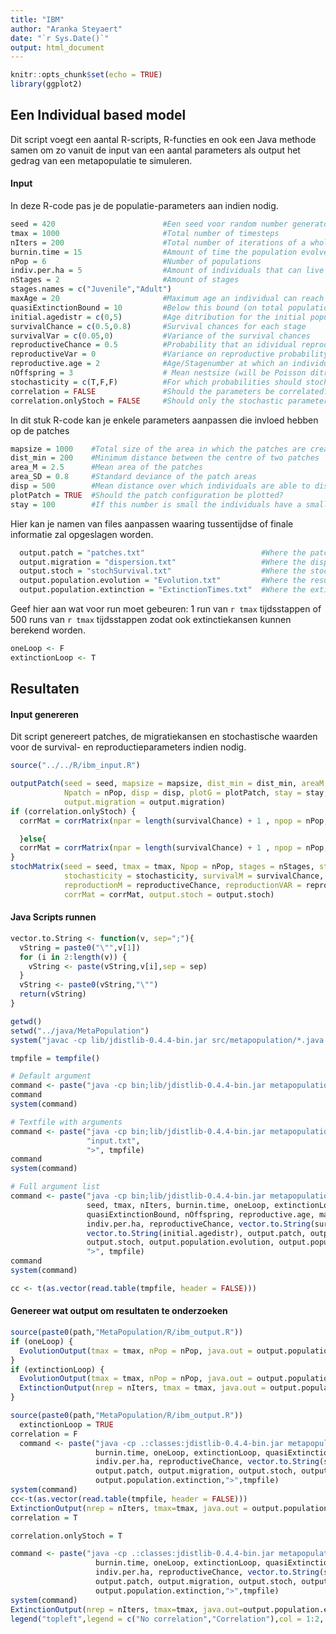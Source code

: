 ```yaml
---
title: "IBM"
author: "Aranka Steyaert"
date: "`r Sys.Date()`"
output: html_document
---
```


```r
knitr::opts_chunk$set(echo = TRUE)
library(ggplot2)
```

## Een Individual based model
Dit script voegt een aantal R-scripts, R-functies en ook een Java methode samen om zo vanuit de input van een aantal parameters als output het gedrag van een metapopulatie te simuleren.

#### Input

In deze R-code pas je de populatie-parameters aan indien nodig.
```r
seed = 420                        #Een seed voor random number generators
tmax = 1000                       #Total number of timesteps
nIters = 200                      #Total number of iterations of a whole loop
burnin.time = 15                  #Amount of time the population evolves before information is measured
nPop = 6                          #Number of populations
indiv.per.ha = 5                  #Amount of individuals that can live on 1 ha
nStages = 2                       #Amount of stages
stages.names = c("Juvenile","Adult")
maxAge = 20                       #Maximum age an individual can reach
quasiExtinctionBound = 10         #Below this bound (on total population) the population is seen a extinct
initial.agedistr = c(0,5)         #Age ditribution for the initial population
survivalChance = c(0.5,0.8)       #Survival chances for each stage
survivalVar = c(0.05,0)           #Variance of the survival chances
reproductiveChance = 0.5          #Probability that an idividual reproduces
reproductiveVar = 0               #Variance on reproductive probability
reproductive.age = 2              #Age/Stagenumber at which an individual can reproduce
nOffspring = 3                    # Mean nestsize (will be Poisson ditributed)
stochasticity = c(T,F,F)          #For which probabilities should stochastic values be calculated (survivalchances,reproduction)?
correlation = FALSE               #Should the parameters be correlated?      
correlation.onlyStoch = FALSE     #Should only the stochastic parameters be correlated or all parameters?
```
In dit stuk R-code kan je enkele parameters aanpassen die invloed hebben op de patches
```r
mapsize = 1000    #Total size of the area in which the patches are created
dist_min = 200    #Minimum distance between the centre of two patches
area_M = 2.5      #Mean area of the patches
area_SD = 0.8     #Standard deviance of the patch areas
disp = 500        #Mean distance over which individuals are able to disperse
plotPatch = TRUE  #Should the patch configuration be plotted?
stay = 100        #If this number is small the individuals have a small migration probability
```

Hier kan je namen van files aanpassen waaring tussentijdse of finale informatie zal opgeslagen worden.
```r
  output.patch = "patches.txt"                          #Where the patch info will be written to
  output.migration = "dispersion.txt"                   #Where the dispersion matrix will be written to
  output.stoch = "stochSurvival.txt"                    #Where the stochastic parameters will be written to
  output.population.evolution = "Evolution.txt"         #Where the results of a loop will be written to
  output.population.extinction = "ExtinctionTimes.txt"  #Where the extinction times will be written to
```

Geef hier aan wat voor run moet gebeuren: 1 run van `r tmax` tijdsstappen of 500 runs van `r tmax` tijdsstappen zodat ook extinctiekansen kunnen berekend worden.
```r
oneLoop <- F
extinctionLoop <- T
```

## Resultaten

#### Input genereren
Dit script genereert patches, de migratiekansen en stochastische waarden voor de survival- en reproductieparameters indien nodig.

```r
source("../../R/ibm_input.R")

outputPatch(seed = seed, mapsize = mapsize, dist_min = dist_min, areaM = area_M, areaSD = area_SD,
            Npatch = nPop, disp = disp, plotG = plotPatch, stay = stay, output.patch = output.patch,
            output.migration = output.migration)
if (correlation.onlyStoch) {
  corrMat = corrMatrix(npar = length(survivalChance) + 1 , npop = nPop, correlation = correlation, stochasticity = stochasticity)

  }else{
  corrMat = corrMatrix(npar = length(survivalChance) + 1 , npop = nPop, correlation = correlation)
}
stochMatrix(seed = seed, tmax = tmax, Npop = nPop, stages = nStages, stages.names = stages.names,
            stochasticity = stochasticity, survivalM = survivalChance, survivalVAR = survivalVar,
            reproductionM = reproductiveChance, reproductionVAR = reproductiveVar,
            corrMat = corrMat, output.stoch = output.stoch)
```

#### Java Scripts runnen

```r
vector.to.String <- function(v, sep=";"){
  vString = paste0("\"",v[1])
  for (i in 2:length(v)) {
    vString <- paste(vString,v[i],sep = sep)
  }
  vString <- paste0(vString,"\"")
  return(vString)
}
```

```r
getwd()
setwd("../java/MetaPopulation")
system("javac -cp lib/jdistlib-0.4.4-bin.jar src/metapopulation/*.java -d build")

tmpfile = tempfile()

# Default argument
command <- paste("java -cp bin;lib/jdistlib-0.4.4-bin.jar metapopulation.MetaPopulation")
command
system(command)

# Textfile with arguments
command <- paste("java -cp bin;lib/jdistlib-0.4.4-bin.jar metapopulation.MetaPopulation",
                 "input.txt", 
                 ">", tmpfile)
command
system(command)

# Full argument list
command <- paste("java -cp bin;lib/jdistlib-0.4.4-bin.jar metapopulation.MetaPopulation", 
                 seed, tmax, nIters, burnin.time, oneLoop, extinctionLoop,
                 quasiExtinctionBound, nOffspring, reproductive.age, maxAge,
                 indiv.per.ha, reproductiveChance, vector.to.String(survivalChance),
                 vector.to.String(initial.agedistr), output.patch, output.migration,
                 output.stoch, output.population.evolution, output.population.extinction,
                 ">", tmpfile)
command
system(command)

cc <- t(as.vector(read.table(tmpfile, header = FALSE)))
```

#### Genereer wat output om resultaten te onderzoeken

```r
source(paste0(path,"MetaPopulation/R/ibm_output.R"))
if (oneLoop) {
  EvolutionOutput(tmax = tmax, nPop = nPop, java.out = output.population.evolution, carying.cap = cc)
}
if (extinctionLoop) {
  EvolutionOutput(tmax = tmax, nPop = nPop, java.out = output.population.evolution, oneLoop = F, carying.cap = cc)
  ExtinctionOutput(nrep = nIters, tmax = tmax, java.out = output.population.extinction)
}
```

```r
source(paste0(path,"MetaPopulation/R/ibm_output.R"))
  extinctionLoop = TRUE
correlation = F
  command <- paste("java -cp .:classes:jdistlib-0.4.4-bin.jar metapopulation.MetaPopulation", seed, tmax, nIters,
                   burnin.time, oneLoop, extinctionLoop, quasiExtinctionBound, nOffspring, reproductive.age, maxAge,
                   indiv.per.ha, reproductiveChance, vector.to.String(survivalChance), vector.to.String(initial.agedistr),
                   output.patch, output.migration, output.stoch, output.population.evolution,
                   output.population.extinction,">",tmpfile)
system(command)
cc<-t(as.vector(read.table(tmpfile, header = FALSE)))
ExtinctionOutput(nrep = nIters, tmax=tmax, java.out = output.population.extinction)
correlation = T 

correlation.onlyStoch = T

command <- paste("java -cp .:classes:jdistlib-0.4.4-bin.jar metapopulation.MetaPopulation", seed, tmax, nIters,
                   burnin.time, oneLoop, extinctionLoop, quasiExtinctionBound, nOffspring, reproductive.age, maxAge,
                   indiv.per.ha, reproductiveChance, vector.to.String(survivalChance), vector.to.String(initial.agedistr),
                   output.patch, output.migration, output.stoch, output.population.evolution,
                   output.population.extinction,">",tmpfile)
system(command)
ExtinctionOutput(nrep = nIters, tmax=tmax, java.out=output.population.extinction, lines=TRUE)
legend("topleft",legend = c("No correlation","Correlation"),col = 1:2, fill = 1:2)
```


